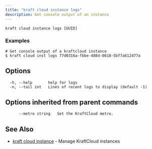 ```yaml
---
title: "kraft cloud instance logs"
description: Get console output of an instance
---
```


```console
kraft cloud instance logs [UUID]
```

### Examples

```console
# Get console output of a kraftcloud instance
$ kraft cloud inst logs 77d0316a-fbbe-488d-8618-5bf7a612477a
```

## Options

```text
  -h, --help       help for logs
  -n, --tail int   Lines of recent logs to display (default -1)
```

## Options inherited from parent commands

```text
      --metro string   Set the KraftCloud metro.
```

## See Also

* [kraft cloud instance](kraft_cloud_instance.md)	 - Manage KraftCloud instances
